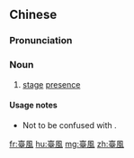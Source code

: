 {{also|台風|台风}}
==Chinese==
{{zh-forms|s=台风|t2=台風}}

===Pronunciation===
{{zh-pron
|m=táifēng,tl=y,er=y
|ma=Zh-táifeng.ogg
|c=toi4 fung1
|w=3de fon
|cat=n
}}

===Noun===
{{zh-noun}}

# [[stage]] [[presence]]

====Usage notes====
* Not to be confused with {{zh-l|颱風}}.

[[fr:臺風]]
[[hu:臺風]]
[[mg:臺風]]
[[zh:臺風]]
